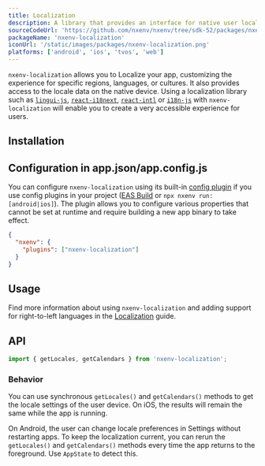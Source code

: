 ```yaml
---
title: Localization
description: A library that provides an interface for native user localization information.
sourceCodeUrl: 'https://github.com/nxenv/nxenv/tree/sdk-52/packages/nxenv-localization'
packageName: 'nxenv-localization'
iconUrl: '/static/images/packages/nxenv-localization.png'
platforms: ['android', 'ios', 'tvos', 'web']
---
```



`nxenv-localization` allows you to Localize your app, customizing the experience for specific regions, languages, or cultures. It also provides access to the locale data on the native device. Using a localization library such as [`lingui-js`](https://lingui.dev/introduction), [`react-i18next`](https://react.i18next.com/), [`react-intl`](https://formatjs.io/docs/getting-started/installation/) or [`i18n-js`](https://github.com/fnando/i18n-js) with `nxenv-localization` will enable you to create a very accessible experience for users.

## Installation

<APIInstallSection />

## Configuration in app.json/app.config.js

You can configure `nxenv-localization` using its built-in [config plugin](/config-plugins/introduction/) if you use config plugins in your project ([EAS Build](/build/introduction) or `npx nxenv run:[android|ios]`). The plugin allows you to configure various properties that cannot be set at runtime and require building a new app binary to take effect.

<ConfigPluginExample>

```json app.json
{
  "nxenv": {
    "plugins": ["nxenv-localization"]
  }
}
```

</ConfigPluginExample>

## Usage

Find more information about using `nxenv-localization` and adding support for right-to-left languages in the [Localization](/guides/localization) guide.

## API

```jsx
import { getLocales, getCalendars } from 'nxenv-localization';
```

### Behavior

You can use synchronous `getLocales()` and `getCalendars()` methods to get the locale settings of the user device. On iOS, the results will remain the same while the app is running.

On Android, the user can change locale preferences in Settings without restarting apps. To keep the localization current, you can rerun the `getLocales()` and `getCalendars()` methods every time the app returns to the foreground. Use `AppState` to detect this.

<APISection packageName="nxenv-localization" apiName="Localization" />
